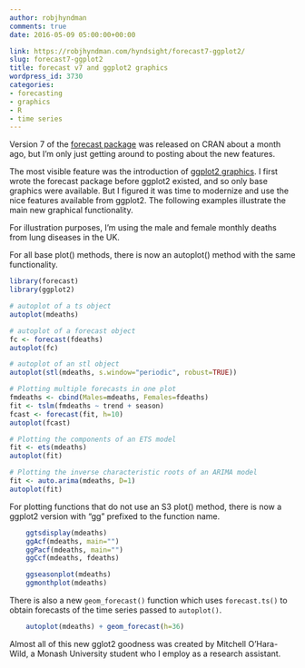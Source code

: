 ```yaml
---
author: robjhyndman
comments: true
date: 2016-05-09 05:00:00+00:00

link: https://robjhyndman.com/hyndsight/forecast7-ggplot2/
slug: forecast7-ggplot2
title: forecast v7 and ggplot2 graphics
wordpress_id: 3730
categories:
- forecasting
- graphics
- R
- time series
---
```


Version 7 of the [forecast package](https://github.com/robjhyndman/forecast) was released on CRAN about a month ago, but I'm only just getting around to posting about the new features. 



The most visible feature was the introduction of [ggplot2 graphics](http://ggplot2.org/). I first wrote the forecast package before ggplot2 existed, and so only base graphics were available. But I figured it was time to modernize and use the nice features available from ggplot2. The following examples illustrate the main new graphical functionality.

For illustration purposes, I'm using the male and female monthly deaths from lung diseases in the UK.

<!-- more -->

For all base plot() methods, there is now an autoplot() method with the same functionality.


```r
library(forecast)
library(ggplot2)

# autoplot of a ts object
autoplot(mdeaths)
```

```r
# autoplot of a forecast object
fc <- forecast(fdeaths)
autoplot(fc)
```    


```r
# autoplot of an stl object
autoplot(stl(mdeaths, s.window="periodic", robust=TRUE))
```    

```r
# Plotting multiple forecasts in one plot
fmdeaths <- cbind(Males=mdeaths, Females=fdeaths)
fit <- tslm(fmdeaths ~ trend + season)
fcast <- forecast(fit, h=10)
autoplot(fcast)
```    

```r
# Plotting the components of an ETS model
fit <- ets(mdeaths)
autoplot(fit)
```    

```r
# Plotting the inverse characteristic roots of an ARIMA model
fit <- auto.arima(mdeaths, D=1)
autoplot(fit)
```    

For plotting functions that do not use an S3 plot() method, there is now a ggplot2 version with "gg" prefixed to the function name.

```r
    ggtsdisplay(mdeaths)
    ggAcf(mdeaths, main="")
    ggPacf(mdeaths, main="")
    ggCcf(mdeaths, fdeaths)
```    

```r
    ggseasonplot(mdeaths)
    ggmonthplot(mdeaths)
```    

There is also a new `geom_forecast()` function which uses `forecast.ts()` to obtain forecasts of the time series passed to `autoplot()`.


```r
    autoplot(mdeaths) + geom_forecast(h=36)
```    

Almost all of this new gglot2 goodness was created by Mitchell O'Hara-Wild, a Monash University student who I employ as a research assistant.
